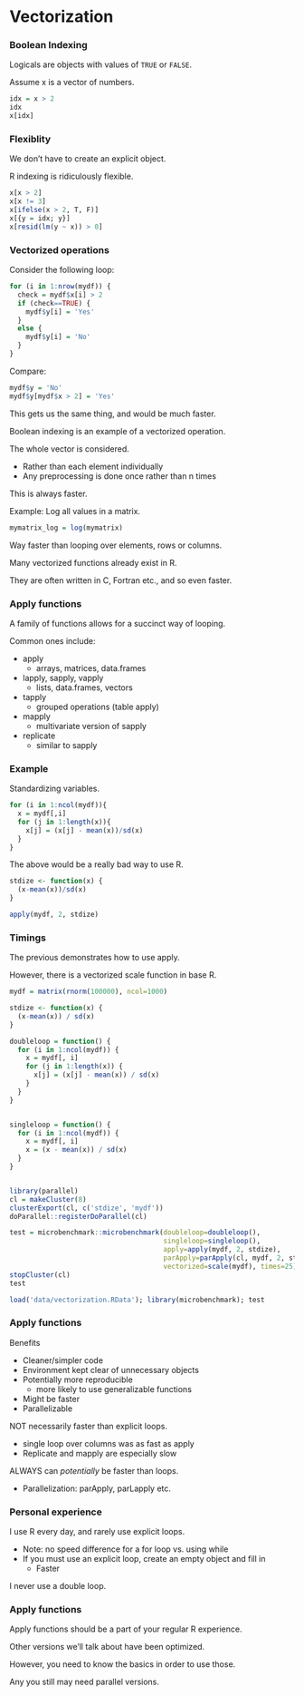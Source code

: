 # Vectorization


### Boolean Indexing

<span class="objclass">Logicals</span> are objects with values of `TRUE` or `FALSE`.

Assume x is a vector of numbers.

```r
idx = x > 2
idx
x[idx]
```



### Flexiblity

We don't have to create an explicit object. 

R indexing is ridiculously flexible.

```r
x[x > 2]
x[x != 3]
x[ifelse(x > 2, T, F)]
x[{y = idx; y}]
x[resid(lm(y ~ x)) > 0]
```



### Vectorized operations

Consider the following loop:

```r
for (i in 1:nrow(mydf)) {
  check = mydf$x[i] > 2
  if (check==TRUE) {
    mydf$y[i] = 'Yes'
  } 
  else {
    mydf$y[i] = 'No'
  }
}
```

Compare:

```r
mydf$y = 'No'
mydf$y[mydf$x > 2] = 'Yes'
```

This gets us the same thing, and would be much faster.

Boolean indexing is an example of a vectorized operation.

The whole vector is considered. 

- Rather than each element individually
- Any preprocessing is done once rather than n times

This is always faster.

Example: Log all values in a matrix.

```r
mymatrix_log = log(mymatrix)
```

Way faster than looping over elements, rows or columns.

Many vectorized functions already exist in R.

They are often written in C, Fortran etc., and so even faster.
  

### Apply functions

A family of functions allows for a succinct way of looping.

Common ones include:

- <span class="func">apply</span>
    - arrays, matrices, data.frames
- <span class="func">lapply</span>, <span class="func">sapply</span>, <span class="func">vapply</span>
    - lists, data.frames, vectors
- <span class="func">tapply</span>
    - grouped operations (table apply)
- <span class="func">mapply</span>
    - multivariate version of sapply
- <span class="func">replicate</span>
    - similar to sapply
    
### Example

Standardizing variables.

```r
for (i in 1:ncol(mydf)){
  x = mydf[,i]
  for (j in 1:length(x)){
    x[j] = (x[j] - mean(x))/sd(x)
  }
}
```

The above would be a really bad way to use R.

```r
stdize <- function(x) {
  (x-mean(x))/sd(x)
}

apply(mydf, 2, stdize)
```



### Timings

The previous demonstrates how to use apply.

However, there is a vectorized <span class="func">scale</span> function in base R.

```r
mydf = matrix(rnorm(100000), ncol=1000)

stdize <- function(x) {
  (x-mean(x)) / sd(x)
}

doubleloop = function() {
  for (i in 1:ncol(mydf)) {
    x = mydf[, i]
    for (j in 1:length(x)) {
      x[j] = (x[j] - mean(x)) / sd(x)
    }
  }
}


singleloop = function() {
  for (i in 1:ncol(mydf)) {
    x = mydf[, i]
    x = (x - mean(x)) / sd(x)
  }
}


library(parallel)
cl = makeCluster(8)
clusterExport(cl, c('stdize', 'mydf'))
doParallel::registerDoParallel(cl)

test = microbenchmark::microbenchmark(doubleloop=doubleloop(),
                                      singleloop=singleloop(), 
                                      apply=apply(mydf, 2, stdize), 
                                      parApply=parApply(cl, mydf, 2, stdize),
                                      vectorized=scale(mydf), times=25)
stopCluster(cl)
test
```
```r
load('data/vectorization.RData'); library(microbenchmark); test
```

    
### Apply functions

Benefits
  
- Cleaner/simpler code
- Environment kept clear of unnecessary objects
- Potentially more reproducible
    - more likely to use generalizable functions
- Might be faster
- Parallelizable
    
<span class="emph">NOT</span> necessarily faster than explicit loops.

- single loop over columns was as fast as apply
- Replicate and mapply are especially slow

ALWAYS can *potentially* be faster than loops.

  - Parallelization: parApply, parLapply etc.



### Personal experience

I use R every day, and rarely use explicit loops.

- Note: no speed difference for a for loop vs. using <span class="func">while</span>
- If you must use an explicit loop, create an empty object and fill in
    - Faster

I never use a double loop.



### Apply functions

Apply functions should be a part of your regular R experience.

Other versions we'll talk about have been optimized.

However, you need to know the basics in order to use those.

Any you still may need parallel versions.